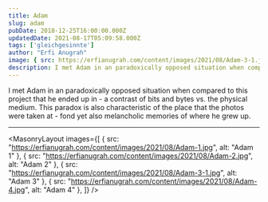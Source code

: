 ```yaml
---
title: Adam
slug: adam
pubDate: 2018-12-25T16:00:00.000Z
updatedDate: 2021-08-17T05:09:58.000Z
tags: ['gleichgesinnte']
author: "Erfi Anugrah"
image: { src: https://erfianugrah.com/content/images/2021/08/Adam-3-1.jpg, alt: adam_3 }
description: I met Adam in an paradoxically opposed situation when compared to this project that he ended up in - a contrast of bits and bytes vs. the physical medium. This paradox is also characteristic of the place that the photos were taken at - fond yet also melancholic memories of where he grew up.
---
```


I met Adam in an paradoxically opposed situation when compared to this project that he ended up in - a contrast of bits and bytes vs. the physical medium. This paradox is also characteristic of the place that the photos were taken at - fond yet also melancholic memories of where he grew up.

---


<MasonryLayout images={[
  { src: "https://erfianugrah.com/content/images/2021/08/Adam-1.jpg", alt: "Adam 1" },
  { src: "https://erfianugrah.com/content/images/2021/08/Adam-2.jpg", alt: "Adam 2" },
  { src: "https://erfianugrah.com/content/images/2021/08/Adam-3-1.jpg", alt: "Adam 3" },
  { src: "https://erfianugrah.com/content/images/2021/08/Adam-4.jpg", alt: "Adam 4" },
]} />